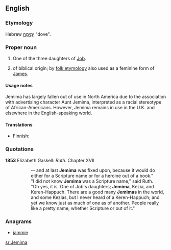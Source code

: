 ==English==

===Etymology===
Hebrew [[יְמִימָה]] "dove".

===Proper noun===
{{en-proper noun}}

# {{biblical character}} One of the three daughters of [[Job]].
# {{given name|female|from=Hebrew}} of biblical origin; by [[folk etymology]] also used as a feminine form of [[James]].

====Usage notes====

Jemima has largely fallen out of use in North America due to the association with advertising character Aunt Jemima, interpreted as a racial stereotype of African-Americans. However, Jemima remains in use in the U.K. and elsewhere in the English-speaking world.

====Translations====
{{trans-top|female given name}}
* Finnish: {{t+|fi|Jemina}}
{{trans-mid}}
{{trans-bottom}}

===Quotations===
'''1853''' Elizabeth Gaskell: ''Ruth''. Chapter XVII
::-- and at last '''Jemima''' was fixed upon, because it would do either for a Scripture name or for a heroine out of a book."
::"I did not know '''Jemima''' was a Scripture name," said Ruth.
::"Oh yes, it is. One of Job's daughters; '''Jemima''', Kezia, and Keren-Happuch. There are a good many '''Jemimas''' in the world, and some Kezias, but I never heard of a Keren-Happuch; and yet we know just as much of one as of another. People really like a pretty name, whether Scripture or out of it."

===Anagrams===
* [[jammie#English|jammie]]

[[sr:Jemima]]